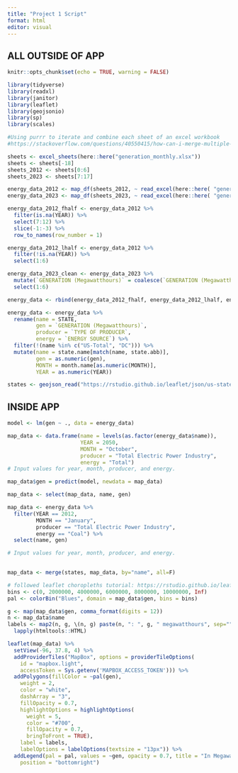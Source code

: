 ```yaml
---
title: "Project 1 Script"
format: html
editor: visual
---
```


## ALL OUTSIDE OF APP

```r
knitr::opts_chunk$set(echo = TRUE, warning = FALSE)
```

```r
library(tidyverse)
library(readxl)
library(janitor)
library(leaflet)
library(geojsonio)
library(sp)
library(scales)
```

```r
#Using purrr to iterate and combine each sheet of an excel workbook
#https://stackoverflow.com/questions/40550415/how-can-i-merge-multiple-sheets-of-an-excel-workbook-in-r

sheets <- excel_sheets(here::here("generation_monthly.xlsx"))
sheets <- sheets[-18]
sheets_2012 <- sheets[0:6]
sheets_2023 <- sheets[7:17]

energy_data_2012 <- map_df(sheets_2012, ~ read_excel(here::here( "generation_monthly.xlsx"), sheet = .x))
energy_data_2023 <- map_df(sheets_2023, ~ read_excel(here::here( "generation_monthly.xlsx"), sheet = .x, skip = 4))
```

```r
energy_data_2012_fhalf <- energy_data_2012 %>%
  filter(is.na(YEAR)) %>%
  select(7:12) %>%
  slice(-1:-3) %>%
  row_to_names(row_number = 1)

energy_data_2012_lhalf <- energy_data_2012 %>%
  filter(!is.na(YEAR)) %>%
  select(1:6)

energy_data_2023_clean <- energy_data_2023 %>%
  mutate(`GENERATION (Megawatthours)` = coalesce(`GENERATION (Megawatthours)`, `GENERATION\r\n(Megawatthours)`)) %>%
  select(1:6)

energy_data <- rbind(energy_data_2012_fhalf, energy_data_2012_lhalf, energy_data_2023_clean)

energy_data <- energy_data %>%
  rename(name = STATE, 
         gen = `GENERATION (Megawatthours)`, 
         producer = `TYPE OF PRODUCER`,
         energy = `ENERGY SOURCE`) %>%
  filter(!(name %in% c("US-Total", "DC"))) %>%
  mutate(name = state.name[match(name, state.abb)],
         gen = as.numeric(gen),
         MONTH = month.name[as.numeric(MONTH)],
         YEAR = as.numeric(YEAR)) 
```

```r
states <- geojson_read("https://rstudio.github.io/leaflet/json/us-states.geojson", what = "sp")
```

## INSIDE APP

```r
model <- lm(gen ~ ., data = energy_data)

map_data <- data.frame(name = levels(as.factor(energy_data$name)), 
                       YEAR = 2050, 
                       MONTH = "October",
                       producer = "Total Electric Power Industry",
                       energy = "Total") 
# Input values for year, month, producer, and energy. 

map_data$gen = predict(model, newdata = map_data)

map_data <- select(map_data, name, gen)
```

```r
map_data <- energy_data %>%
  filter(YEAR == 2012, 
         MONTH == "January", 
         producer == "Total Electric Power Industry", 
         energy == "Coal") %>%
  select(name, gen)

# Input values for year, month, producer, and energy. 
  
```

```r
map_data <- merge(states, map_data, by="name", all=F)
```

```r
# followed leaflet choropleths tutorial: https://rstudio.github.io/leaflet/choropleths.html
bins <- c(0, 2000000, 4000000, 6000000, 8000000, 10000000, Inf)
pal <- colorBin("Blues", domain = map_data$gen, bins = bins)

g <- map(map_data$gen, comma_format(digits = 12))
n <- map_data$name
labels <- map2(n, g, \(n, g) paste(n, ": ", g, " megawatthours", sep="")) %>%
  lapply(htmltools::HTML)

leaflet(map_data) %>%
  setView(-96, 37.8, 4) %>%
  addProviderTiles("MapBox", options = providerTileOptions(
    id = "mapbox.light",
    accessToken = Sys.getenv('MAPBOX_ACCESS_TOKEN'))) %>%
  addPolygons(fillColor = ~pal(gen),
    weight = 2,
    color = "white",
    dashArray = "3",
    fillOpacity = 0.7,
    highlightOptions = highlightOptions(
      weight = 5,
      color = "#700",
      fillOpacity = 0.7,
      bringToFront = TRUE),
    label = labels,
    labelOptions = labelOptions(textsize = "13px")) %>% 
  addLegend(pal = pal, values = ~gen, opacity = 0.7, title = "In Megawatthours",
    position = "bottomright")
```






